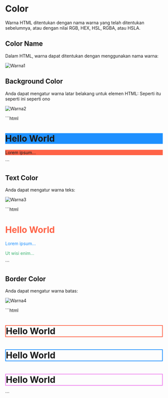 # Color
Warna HTML ditentukan dengan nama warna yang telah ditentukan sebelumnya, atau dengan nilai RGB, HEX, HSL, RGBA, atau HSLA.

## Color Name
Dalam HTML, warna dapat ditentukan dengan menggunakan nama warna:

![Warna1](/warna.png)

## Background Color
Anda dapat mengatur warna latar belakang untuk elemen HTML:
Seperti itu seperti ini seperti ono

![Warna2](/warna2.png)


<div >
<Trycode code_source="https://www.w3schools.com/html/tryit.asp?filename=tryhtml_color_background">
    ```html
   <h1 style="background-color:DodgerBlue;">Hello World</h1>
<p style="background-color:Tomato;">Lorem ipsum...</p>
    ```
    </Trycode>
</div>

## Text Color
Anda dapat mengatur warna teks:

![Warna3](/warna3.png)
<div >
<Trycode code_source="https://www.w3schools.com/html/tryit.asp?filename=tryhtml_color_text">
    ```html
<h1 style="color:Tomato;">Hello World</h1>
<p style="color:DodgerBlue;">Lorem ipsum...</p>
<p style="color:MediumSeaGreen;">Ut wisi enim...</p>
    ```
    </Trycode>
</div>

## Border Color
Anda dapat mengatur warna batas:

![Warna4](/warna4.png)

<div >
<Trycode code_source="https://www.w3schools.com/html/tryit.asp?filename=tryhtml_color_border">
    ```html
<h1 style="border:2px solid Tomato;">Hello World</h1>
<h1 style="border:2px solid DodgerBlue;">Hello World</h1>
<h1 style="border:2px solid Violet;">Hello World</h1>
    ```
    </Trycode>
</div>





